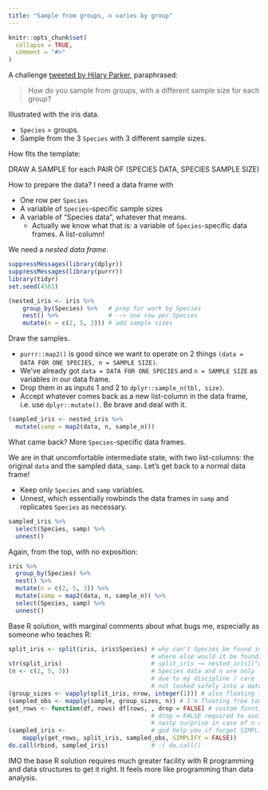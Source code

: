 ```yaml
---
title: "Sample from groups, n varies by group"
---
```


```r
knitr::opts_chunk$set(
  collapse = TRUE,
  comment = "#>"
)
```

A challenge [tweeted by Hilary
Parker](https://twitter.com/hspter/status/739886244692295680), paraphrased:

> How do you sample from groups, with a different sample size for each group?

Illustrated with the iris data.

  * `Species` = groups.
  * Sample from the 3 `Species` with 3 different sample sizes.
  
How fits the template:

DRAW A SAMPLE for each PAIR OF (SPECIES DATA, SPECIES SAMPLE SIZE)

How to prepare the data? I need a data frame with

  * One row per `Species`
  * A variable of `Species`-specific sample sizes
  * A variable of "Species data", whatever that means.
    - Actually we know what that is: a variable of `Species`-specific data frames. A list-column!

We need a *nested data frame*.

```r
suppressMessages(library(dplyr))
suppressMessages(library(purrr))
library(tidyr)
set.seed(4561)

(nested_iris <- iris %>%
    group_by(Species) %>%   # prep for work by Species
    nest() %>%              # --> one row per Species
    mutate(n = c(2, 5, 3))) # add sample sizes
```

Draw the samples.

  * `purrr::map2()` is good since we want to operate on 2 things `(data = DATA FOR ONE SPECIES, n = SAMPLE SIZE)`.
  * We've already got `data = DATA FOR ONE SPECIES` and `n = SAMPLE SIZE` as variables in our data frame.
  * Drop them in as inputs 1 and 2 to `dplyr::sample_n(tbl, size)`.
  * Accept whatever comes back as a new list-column in the data frame, i.e. use `dplyr::mutate()`. Be brave and deal with it.

```r
(sampled_iris <- nested_iris %>%
  mutate(samp = map2(data, n, sample_n)))
```

What came back? More `Species`-specific data frames.

We are in that uncomfortable intermediate state, with two list-columns: the original `data` and the sampled data, `samp`. Let's get back to a normal data frame!

  * Keep only `Species` and `samp` variables.
  * Unnest, which essentially rowbinds the data frames in `samp` and replicates `Species` as necessary.

```r
sampled_iris %>% 
  select(Species, samp) %>%
  unnest()
```

Again, from the top, with no exposition:

```r
iris %>%
  group_by(Species) %>% 
  nest() %>%            
  mutate(n = c(2, 5, 3)) %>% 
  mutate(samp = map2(data, n, sample_n)) %>% 
  select(Species, samp) %>%
  unnest()
```

Base R solution, with marginal comments about what bugs me, especially as someone who teaches R:

```r
split_iris <- split(iris, iris$Species) # why can't Species be found in iris?
                                        # where else would it be found?
str(split_iris)                         # split_iris ~= nested_iris[["data"]]
(n <- c(2, 5, 3))                       # Species data and n are only 'in sync'
                                        # due to my discipline / care
                                        # not locked safely into a data frame
(group_sizes <- vapply(split_iris, nrow, integer(1))) # also floating free
(sampled_obs <- mapply(sample, group_sizes, n)) # I'm floating free too!
get_rows <- function(df, rows) df[rows, , drop = FALSE] # custom function
                                        # drop = FALSE required to avoid
                                        # nasty surprise in case of n = 1
(sampled_iris <-                        # god help you if forget SIMPLIFY = FALSE
    mapply(get_rows, split_iris, sampled_obs, SIMPLIFY = FALSE))
do.call(rbind, sampled_iris)            # :( do.call()
```

IMO the base R solution requires much greater facility with R programming and data structures to get it right. It feels more like programming than data analysis.

